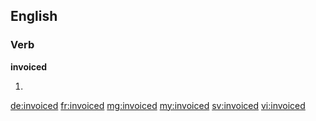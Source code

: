 ==English==

===Verb===
'''invoiced'''

# {{en-past of|invoice}}

[[de:invoiced]]
[[fr:invoiced]]
[[mg:invoiced]]
[[my:invoiced]]
[[sv:invoiced]]
[[vi:invoiced]]